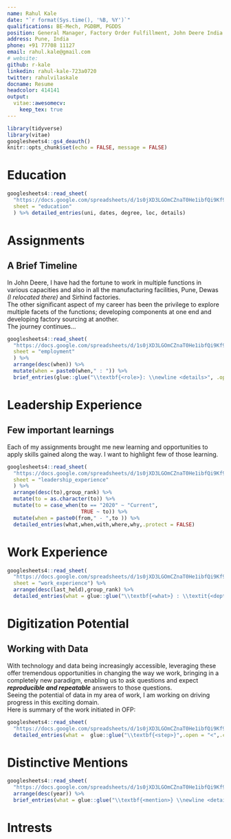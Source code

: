 ```yaml
---
name: Rahul Kale
date: "`r format(Sys.time(), '%B, %Y')`"
qualifications: BE-Mech, PGDBM, PGDDS
position: General Manager, Factory Order Fulfillment, John Deere India Pvt. Ltd.
address: Pune, India
phone: +91 77708 11127
email: rahul.kale@gmail.com
# website: 
github: r-kale
linkedin: rahul-kale-723a0720
twitter: rahulvilaskale
docname: Resume
headcolor: 414141
output: 
  vitae::awesomecv:
    keep_tex: true
---
```


```r
library(tidyverse)
library(vitae)
googlesheets4::gs4_deauth()
knitr::opts_chunk$set(echo = FALSE, message = FALSE)
```

# Education

```r
googlesheets4::read_sheet(
  "https://docs.google.com/spreadsheets/d/1s0jXD3LGOmCZnaT0He1ibfQi9Kf9AqE9d_s0_L3eNIo",
  sheet = "education"
  ) %>% detailed_entries(uni, dates, degree, loc, details)
```

# Assignments
## A Brief Timeline
\footnotesize
In John Deere, I have had the fortune to work in multiple functions in various capacities and also in all the manufacturing facilities, Pune, Dewas *(I relocated there)* and Sirhind factories.  
The other significant aspect of my career has been the privilege to explore multiple facets of the functions; developing components at one end and developing factory sourcing at another.  
The journey continues...

```r
googlesheets4::read_sheet(
  "https://docs.google.com/spreadsheets/d/1s0jXD3LGOmCZnaT0He1ibfQi9Kf9AqE9d_s0_L3eNIo",
  sheet = "employment"
  ) %>% 
  arrange(desc(when)) %>% 
  mutate(when = paste0(when," : ")) %>% 
  brief_entries(glue::glue("\\textbf{<role>}: \\newline <details>", .open = "<", .close = ">"), when, with = area,.protect = FALSE)
```

\newpage
# Leadership Experience
## Few important learnings
\footnotesize
Each of my assignments brought me new learning and opportunities to apply skills gained along the way. I want to highlight few of those learning.

```r
googlesheets4::read_sheet(
  "https://docs.google.com/spreadsheets/d/1s0jXD3LGOmCZnaT0He1ibfQi9Kf9AqE9d_s0_L3eNIo",
  sheet = "leadership_experience"
  ) %>% 
  arrange(desc(to),group_rank) %>%
  mutate(to = as.character(to)) %>% 
  mutate(to = case_when(to == "2020" ~ "Current",
                        TRUE ~ to)) %>% 
  mutate(when = paste0(from," - ",to )) %>% 
  detailed_entries(what,when,with,where,why,.protect = FALSE)

```

# Work Experience

```r
googlesheets4::read_sheet(
  "https://docs.google.com/spreadsheets/d/1s0jXD3LGOmCZnaT0He1ibfQi9Kf9AqE9d_s0_L3eNIo",
  sheet = "work_experience") %>% 
  arrange(desc(last_held),group_rank) %>% 
  detailed_entries(what = glue::glue("\\textbf{<what>} : \\textit{<dept> - <exp>}",.open = "<",.close = ">"),why = why,.protect = FALSE)
```

# Digitization Potential
## Working with Data
With technology and data being increasingly accessible, leveraging these offer tremendous opportunities in changing the way we work, bringing in a completely new paradigm, enabling us to ask questions and expect ***reproducible and repeatable*** answers to those questions.  
Seeing the potential of data in my area of work, I am working on driving progress in this exciting domain.  
Here is summary of the work initiated in OFP:

```r
googlesheets4::read_sheet(
  "https://docs.google.com/spreadsheets/d/1s0jXD3LGOmCZnaT0He1ibfQi9Kf9AqE9d_s0_L3eNIo", sheet = "data") %>%
  detailed_entries(what =  glue::glue("\\textbf{<step>}",.open = "<",.close = ">"), why = details,.protect = FALSE)

```

# Distinctive Mentions

```r
googlesheets4::read_sheet(
  "https://docs.google.com/spreadsheets/d/1s0jXD3LGOmCZnaT0He1ibfQi9Kf9AqE9d_s0_L3eNIo", sheet = "distinctive_mentions") %>%
  arrange(desc(year)) %>% 
  brief_entries(what = glue::glue("\\textbf{<mention>} \\newline <details>",.open = "<",.close = ">"), when = year,.protect = FALSE)

```

# Intrests

```r

```


